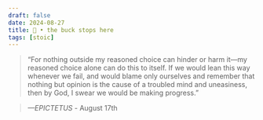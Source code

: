 ```yaml
---
draft: false 
date: 2024-08-27
title: 🗿 • the buck stops here
tags: [stoic]
---
```


>  “For nothing outside my reasoned choice can hinder or harm it—my reasoned choice alone can do this to itself. If we would lean this way whenever we fail, and would blame only ourselves and remember that nothing but opinion is the cause of a troubled mind and uneasiness, then by God, I swear we would be making progress.”

> *—EPICTETUS* - August 17th